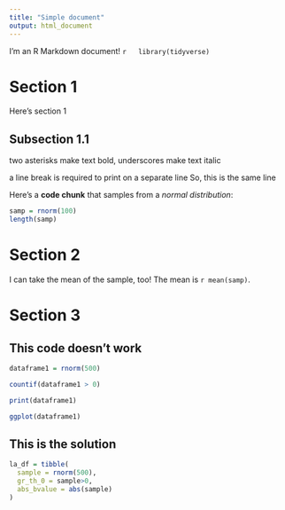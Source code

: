 ```yaml
---
title: "Simple document"
output: html_document
---
```

  
  I'm an R Markdown document! 
  ```r
  library(tidyverse)
  ```

# Section 1

Here's section 1

## Subsection 1.1

two asterisks make text bold, underscores make text italic

a line break is required to print on a separate line
So, this is the same line

Here's a **code chunk** that samples from 
a _normal distribution_:
  
  ```r
samp = rnorm(100)
length(samp)
```

# Section 2

I can take the mean of the sample, too!
  The mean is `r mean(samp)`.
  
# Section 3
## This code doesn't work
```r
dataframe1 = rnorm(500)

countif(dataframe1 > 0)

print(dataframe1)

ggplot(dataframe1)
```
## This is the solution
```r
la_df = tibble(
  sample = rnorm(500),
  gr_th_0 = sample>0,
  abs_bvalue = abs(sample)
)
```
